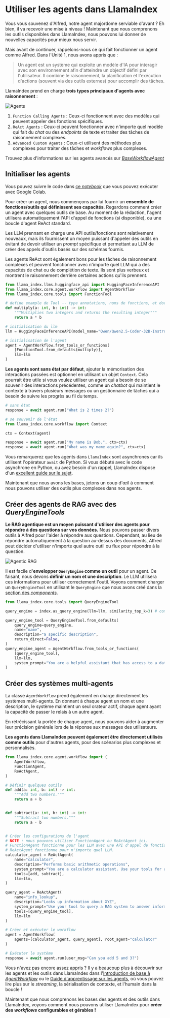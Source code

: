 # Utiliser les agents dans LlamaIndex

Vous vous souvenez d'Alfred, notre agent majordome serviable d'avant ? Eh bien, il va recevoir une mise à niveau !
Maintenant que nous comprenons les outils disponibles dans LlamaIndex, nous pouvons lui donner de nouvelles capacités pour mieux nous servir.

Mais avant de continuer, rappelons-nous ce qui fait fonctionner un agent comme Alfred.
Dans l'Unité 1, nous avons appris que :

> Un agent est un système qui exploite un modèle d'IA pour interagir avec son environnement afin d'atteindre un objectif défini par l'utilisateur. Il combine le raisonnement, la planification et l'exécution d'actions (souvent via des outils externes) pour accomplir des tâches.

LlamaIndex prend en charge **trois types principaux d'agents avec raisonnement** :

![Agents](https://huggingface.co/datasets/agents-course/course-images/resolve/main/en/unit2/llama-index/agents.png)

1. `Function Calling Agents` : Ceux-ci fonctionnent avec des modèles qui peuvent appeler des fonctions spécifiques.
2. `ReAct Agents` : Ceux-ci peuvent fonctionner avec n'importe quel modèle qui fait du *chat* ou des *endpoints* de texte et traiter des tâches de raisonnement complexes.
3. `Advanced Custom Agents` : Ceux-ci utilisent des méthodes plus complexes pour traiter des tâches et *workflows* plus complexes.

<Tip>Trouvez plus d'informations sur les agents avancés sur <a href="https://github.com/run-llama/llama_index/blob/main/llama-index-core/llama_index/core/agent/workflow/base_agent.py"><i>BaseWorkflowAgent</i></a></Tip>

## Initialiser les agents

<Tip>
Vous pouvez suivre le code dans <a href="https://huggingface.co/agents-course/notebooks/blob/main/fr/unit2/llama-index/agents.ipynb" target="_blank">ce <i>notebook</i></a> que vous pouvez exécuter avec Google Colab.
</Tip>

Pour créer un agent, nous commençons par lui fournir un **ensemble de fonctions/outils qui définissent ses capacités**.
Regardons comment créer un agent avec quelques outils de base. Au moment de la rédaction, l'agent utilisera automatiquement l'API d'appel de fonctions (si disponible), ou une boucle d'agent ReAct standard.

Les LLM prennant en charge une API outils/fonctions sont relativement nouveaux, mais ils fournissent un moyen puissant d'appeler des outils en évitant de devoir utiliser un *prompt* spécifique et permettant au LLM de créer des appels d'outils basés sur des schémas fournis.

Les agents ReAct sont également bons pour les tâches de raisonnement complexes et peuvent fonctionner avec n'importe quel LLM qui a des capacités de chat ou de complétion de texte. Ils sont plus verbeux et montrent le raisonnement derrière certaines actions qu'ils prennent.

```python
from llama_index.llms.huggingface_api import HuggingFaceInferenceAPI
from llama_index.core.agent.workflow import AgentWorkflow
from llama_index.core.tools import FunctionTool

# define example de Tool -- type annotations, noms de fonctions, et docstrings, sont tous inclus dans les schémas analysés !
def multiply(a: int, b: int) -> int:
    """Multiplies two integers and returns the resulting integer"""
    return a * b

# initialisation du llm
llm = HuggingFaceInferenceAPI(model_name="Qwen/Qwen2.5-Coder-32B-Instruct")

# initialisation de l'agent
agent = AgentWorkflow.from_tools_or_functions(
    [FunctionTool.from_defaults(multiply)],
    llm=llm
)
```

**Les agents sont sans état par défaut**, ajouter la mémorisation des interactions passées est optionnel en utilisant un objet `Context`.
Cela pourrait être utile si vous voulez utiliser un agent qui a besoin de se souvenir des interactions précédentes, comme un *chatbot* qui maintient le contexte à travers plusieurs messages ou un gestionnaire de tâches qui a besoin de suivre les progrès au fil du temps.

```python
# sans état
response = await agent.run("What is 2 times 2?")

# se souvenir de l'état
from llama_index.core.workflow import Context

ctx = Context(agent)

response = await agent.run("My name is Bob.", ctx=ctx)
response = await agent.run("What was my name again?", ctx=ctx)
```

Vous remarquerez que les agents dans `LlamaIndex` sont asynchrones car ils utilisent l'opérateur `await` de Python. Si vous débuté avec le code asynchrone en Python, ou avez besoin d'un rappel, LlamaIndex dispose d'un [excellent guide sur le sujet](https://docs.llamaindex.ai/en/stable/getting_started/async_python/).

Maintenant que nous avons les bases, jetons un coup d'œil à comment nous pouvons utiliser des outils plus complexes dans nos agents.

## Créer des agents de RAG avec des *QueryEngineTools*

**Le RAG agentique est un moyen puissant d'utiliser des agents pour répondre à des questions sur vos données.** Nous pouvons passer divers outils à Alfred pour l'aider à répondre aux questions.
Cependant, au lieu de répondre automatiquement à la question au-dessus des documents, Alfred peut décider d'utiliser n'importe quel autre outil ou flux pour répondre à la question.

![Agentic RAG](https://huggingface.co/datasets/agents-course/course-images/resolve/main/en/unit2/llama-index/agentic-rag.png)

Il est facile d'**envelopper `QueryEngine` comme un outil** pour un agent.
Ce faisant, nous devons **définir un nom et une description**. Le LLM utilisera ces informations pour utiliser correctement l'outil.
Voyons comment charger un `QueryEngineTool` en utilisant le `QueryEngine` que nous avons créé dans la [section des *components*](components).

```python
from llama_index.core.tools import QueryEngineTool

query_engine = index.as_query_engine(llm=llm, similarity_top_k=3) # comme indiqué dans la section Composants de LlamaIndex

query_engine_tool = QueryEngineTool.from_defaults(
    query_engine=query_engine,
    name="name",
    description="a specific description",
    return_direct=False,
)
query_engine_agent = AgentWorkflow.from_tools_or_functions(
    [query_engine_tool],
    llm=llm,
    system_prompt="You are a helpful assistant that has access to a database containing persona descriptions."
)
```

## Créer des systèmes multi-agents

La classe `AgentWorkflow` prend également en charge directement les systèmes multi-agents. En donnant à chaque agent un nom et une description, le système maintient un seul orateur actif, chaque agent ayant la capacité de passer le relais à un autre agent.

En rétrécissant la portée de chaque agent, nous pouvons aider à augmenter leur précision générale lors de la réponse aux messages des utilisateurs.

**Les agents dans LlamaIndex peuvent également être directement utilisés comme outils** pour d'autres agents, pour des scénarios plus complexes et personnalisés.

```python
from llama_index.core.agent.workflow import (
    AgentWorkflow,
    FunctionAgent,
    ReActAgent,
)

# Définir quelques outils
def add(a: int, b: int) -> int:
    """Add two numbers."""
    return a + b


def subtract(a: int, b: int) -> int:
    """Subtract two numbers."""
    return a - b


# Créer les configurations de l'agent
# NOTE : nous pouvons utiliser FunctionAgent ou ReActAgent ici.
# FunctionAgent fonctionne pour les LLM avec une API d'appel de fonction.
# ReActAgent fonctionne pour n'importe quel LLM.
calculator_agent = ReActAgent(
    name="calculator",
    description="Performs basic arithmetic operations",
    system_prompt="You are a calculator assistant. Use your tools for any math operation.",
    tools=[add, subtract],
    llm=llm,
)

query_agent = ReActAgent(
    name="info_lookup",
    description="Looks up information about XYZ",
    system_prompt="Use your tool to query a RAG system to answer information about XYZ",
    tools=[query_engine_tool],
    llm=llm
)

# Créer et exécuter le workflow
agent = AgentWorkflow(
    agents=[calculator_agent, query_agent], root_agent="calculator"
)

# Exécuter le système
response = await agent.run(user_msg="Can you add 5 and 3?")
```

<Tip>Vous n'avez pas encore assez appris ? Il y a beaucoup plus à découvrir sur les agents et les outils dans LlamaIndex dans l'<a href="https://docs.llamaindex.ai/en/stable/examples/agent/agent_workflow_basic/">Introduction de base à <i>AgentWorkflow</i></a> ou le <a href="https://docs.llamaindex.ai/en/stable/understanding/agent/">Guide d'apprentissage sur les agents</a>, où vous pouvez lire plus sur le <i>streaming</i>, la sérialisation de contexte, et l'humain dans la boucle !</Tip>

Maintenant que nous comprenons les bases des agents et des outils dans LlamaIndex, voyons comment nous pouvons utiliser LlamaIndex pour **créer des *workflows* configurables et gérables !**